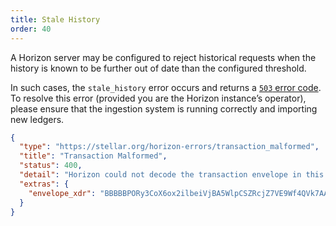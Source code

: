 ```yaml
---
title: Stale History
order: 40
---
```



A Horizon server may be configured to reject historical requests when the history is known to be further out of date than the configured threshold. 

In such cases, the `stale_history` error occurs and returns a [`503` error code](https://developer.mozilla.org/en-US/docs/Web/HTTP/Status/503). To resolve this error (provided you are the Horizon instance’s operator), please ensure that the ingestion system is running correctly and importing new ledgers.

<ExampleResponse title="Example Response for a 'Stale History' Status Code">

```json
{
  "type": "https://stellar.org/horizon-errors/transaction_malformed",
  "title": "Transaction Malformed",
  "status": 400,
  "detail": "Horizon could not decode the transaction envelope in this request. A transaction should be an XDR TransactionEnvelope struct encoded using base64.  The envelope read from this request is echoed in the `extras.envelope_xdr` field of this response for your convenience.",
  "extras": {
    "envelope_xdr": "BBBBBPORy3CoX6ox2ilbeiVjBA5WlpCSZRcjZ7VE9Wf4QVk7AAAAZAAAQz0AAAACAAAAAAAAAAAAAAABAAAAAAAAAAEAAAAA85HLcKhfqjHaKVt6JWMEDlaWkJJlFyNntUT1Z/hBWTsAAAAAAAAAAAL68IAAAAAAAAAAARN17BEAAABAA9Ad7OKc7y60NT/JuobaHOfmuq8KbZqcV6G/es94u9yT84fi0aI7tJsFMOyy8cZ4meY3Nn908OU+KfRWV40UCw=="
  }
}
```

</ExampleResponse>